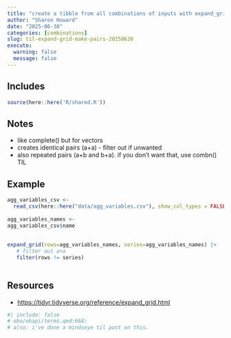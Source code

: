 ```yaml
---
title: "create a tibble from all combinations of inputs with expand_grid"
author: "Sharon Howard"
date: "2025-06-30"
categories: [combinations]
slug: til-expand-grid-make-pairs-20250630
execute:
  warning: false
  message: false
---
```


## Includes

```r
source(here::here('R/shared.R'))
```

## Notes

-  like complete() but for vectors 
-  creates identical pairs (a+a) - filter out if unwanted  
-  also repeated pairs (a+b and b+a). if you don't want that, use combn() TIL 




## Example

```r
agg_variables_csv <- 
  read_csv(here::here("data/agg_variables.csv"), show_col_types = FALSE) 
 
agg_variables_names <- 
agg_variables_csv$name 
 
 
expand_grid(rows=agg_variables_names, series=agg_variables_names) |> 
   # filter out a+a 
   filter(rows != series) 
 

```


## Resources

* [https://tidyr.tidyverse.org/reference/expand_grid.html](https://tidyr.tidyverse.org/reference/expand_grid.html)

```r
#| include: false
# obo/obapi/terms.qmd:668:  
# also: i've done a mindseye til post on this. 
 

```
